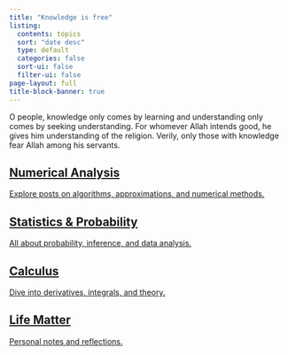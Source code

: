 ```yaml
---
title: "Knowledge is free"
listing:
  contents: topics
  sort: "date desc"
  type: default
  categories: false
  sort-ui: false
  filter-ui: false
page-layout: full
title-block-banner: true
---
```


```{=html}
<div>
  O people, knowledge only comes by learning and understanding only comes by seeking understanding. For whomever Allah intends good, he gives him understanding of the religion. Verily, only those with knowledge fear Allah among his servants.
</div>


<div class="cards-container">

<a href="posts/S1_NumericalAnalysis/index.html" class="card numerical">
  <h2>Numerical Analysis</h2>
  <p>Explore posts on algorithms, approximations, and numerical methods.</p>
</a>

<a href="posts/S2_Statistics/index.html" class="card statistics">
  <h2>Statistics & Probability</h2>
  <p>All about probability, inference, and data analysis.</p>
</a>

<a href="posts/S3_Calculus/index.html" class="card calculus">
  <h2>Calculus</h2>
  <p>Dive into derivatives, integrals, and theory.</p>
</a>

<a href="posts/S4_Rant/index.html" class="card life">
  <h2>Life Matter</h2>
  <p>Personal notes and reflections.</p>
</a>

</div>
```
